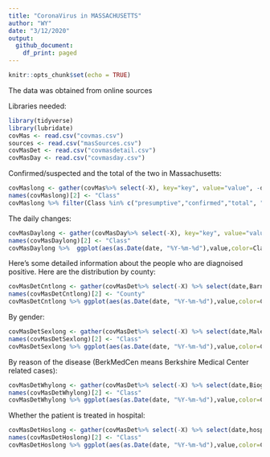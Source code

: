 ```yaml
---
title: "CoronaVirus in MASSACHUSETTS"
author: "WY"
date: "3/12/2020"
output:
  github_document:
    df_print: paged
---
```


```r
knitr::opts_chunk$set(echo = TRUE)
```


The data was obtained from online sources

Libraries needed:
```r
library(tidyverse)
library(lubridate)
covMas <- read.csv("covmas.csv")
sources <- read.csv("masSources.csv")
covMasDet <- read.csv("covmasdetail.csv")
covMasDay <- read.csv("covmasday.csv")
```

Confirmed/suspected and the total of the two in Massachusetts:


```r
covMaslong <- gather(covMas%>% select(-X), key="key", value="value", -date)
names(covMaslong)[2] <- "Class"
covMaslong %>% filter(Class %in% c("presumptive","confirmed","total", "death"))%>% ggplot(aes(as.Date(date, "%Y-%m-%d"),value,color=Class,shape=Class))+geom_line(size=1)+geom_point(size=3)+ylab("numbers of people")+xlab("")+theme(axis.text.x = element_text(angle = 60, hjust = 1))
```

The daily changes:
```r
covMasDaylong <- gather(covMasDay%>% select(-X), key="key", value="value", -date)
names(covMasDaylong)[2] <- "Class"
covMasDaylong %>%  ggplot(aes(as.Date(date, "%Y-%m-%d"),value,color=Class,shape=Class))+geom_line(size=1)+geom_point(size=3)+ylab("numbers of people")+xlab("")+theme(axis.text.x = element_text(angle = 60, hjust = 1))
```

Here's some detailed information about the people who are diagnoised positive. Here are the distribution by county:

```r
covMasDetCntlong <- gather(covMasDet%>% select(-X) %>% select(date,Barnstable,Berkshire,Bristol,Franklin,Essex,Hampden,Hampshire,Middlesex,Norfolk,Plymouth,Suffolk,Worcester,CntUnknown), key="key", value="value", -date)
names(covMasDetCntlong)[2] <- "County"
covMasDetCntlong %>% ggplot(aes(as.Date(date, "%Y-%m-%d"),value,color=County))+geom_line(size=1)+geom_point(size=3)+ylab("numbers of people")+xlab("")+theme(axis.text.x = element_text(angle = 60, hjust = 1))
```

By gender:

```r
covMasDetSexlong <- gather(covMasDet%>% select(-X) %>% select(date,Male,Female), key="key", value="value", -date)
names(covMasDetSexlong)[2] <- "Class"
covMasDetSexlong %>% ggplot(aes(as.Date(date, "%Y-%m-%d"),value,color=Class,shape=Class))+geom_line(size=1)+geom_point(size=3)+ylab("numbers of people")+xlab("")+theme(axis.text.x = element_text(angle = 60, hjust = 1))
```

By reason of the disease (BerkMedCen means Berkshire Medical Center related cases):

```r
covMasDetWhylong <- gather(covMasDet%>% select(-X) %>% select(date,Biogen,Travel,LocalTransmission,UnkownReason), key="key", value="value", -date)
names(covMasDetWhylong)[2] <- "Class"
covMasDetWhylong %>% ggplot(aes(as.Date(date, "%Y-%m-%d"),value,color=Class,shape=Class))+geom_line(size=1)+geom_point(size=3)+ylab("numbers of people")+xlab("")+theme(axis.text.x = element_text(angle = 60, hjust = 1))
```

Whether the patient is treated in hospital:


```r
covMasDetHoslong <- gather(covMasDet%>% select(-X) %>% select(date,hospitalized,notHospitalized,Hosunknown), key="key", value="value", -date)
names(covMasDetHoslong)[2] <- "Class"
covMasDetHoslong %>% ggplot(aes(as.Date(date, "%Y-%m-%d"),value,color=Class,shape=Class))+geom_line(size=1)+geom_point(size=3)+ylab("numbers of people")+xlab("")+theme(axis.text.x = element_text(angle = 60, hjust = 1))
```
